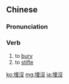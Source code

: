 {{also|埋没}}
==Chinese==
{{zh-forms|s=埋没}}

===Pronunciation===
{{zh-pron
|m=máimò
|c=maai4 mut6
|mn=bâi-bu̍t
|cat=v
}}

===Verb===
{{zh-verb}}

# to [[bury]]
# to [[stifle]] {{gloss|a talent}}

{{zh-cat|Advanced}}

[[ko:埋沒]]
[[mg:埋沒]]
[[ja:埋沒]]